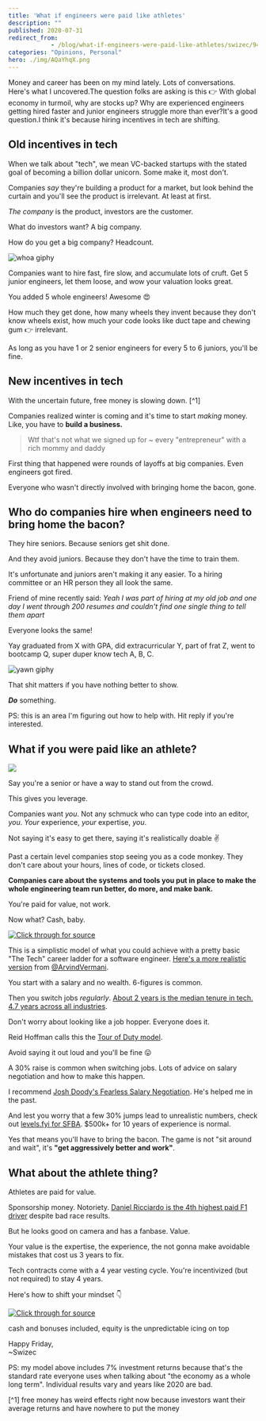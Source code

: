 ```yaml
---
title: 'What if engineers were paid like athletes'
description: ""
published: 2020-07-31
redirect_from: 
            - /blog/what-if-engineers-were-paid-like-athletes/swizec/9462
categories: "Opinions, Personal"
hero: ./img/AQaYhqX.png
---
```

Money and career has been on my mind lately. Lots of conversations. Here&#x27;s what I uncovered.The question folks are asking is this 👉 With global economy in turmoil, why are stocks up? Why are experienced engineers getting hired faster and junior engineers struggle more than ever?It&#x27;s a good question.I think it&#x27;s because hiring incentives in tech are shifting.

## Old incentives in tech



When we talk about &quot;tech&quot;, we mean VC-backed startups with the stated goal of becoming a billion dollar unicorn. Some make it, most don&#x27;t.



Companies _say_ they&#x27;re building a product for a market, but look behind the curtain and you&#x27;ll see the product is irrelevant. At least at first.



_The company_ is the product, investors are the customer.



What do investors want? A big company.



How do you get a big company? Headcount.



![whoa giphy](./img/media-OK27wINdQS5YQ-giphy.gif)



Companies want to hire fast, fire slow, and accumulate lots of cruft. Get 5 junior engineers, let them loose, and wow your valuation looks great.



You added 5 whole engineers! Awesome 😍



How much they get done, how many wheels they invent because they don&#x27;t know wheels exist, how much your code looks like duct tape and chewing gum 👉 irrelevant.



As long as you have 1 or 2 senior engineers for every 5 to 6 juniors, you&#x27;ll be fine.



## New incentives in tech



With the uncertain future, free money is slowing down. \[^1]



Companies realized winter is coming and it&#x27;s time to start _making_ money. Like, you have to **build a business.**



> Wtf that&#x27;s not what we signed up for ~ every &quot;entrepreneur&quot; with a rich mommy and daddy



First thing that happened were rounds of layoffs at big companies. Even engineers got fired.



Everyone who wasn&#x27;t directly involved with bringing home the bacon, gone.



## Who do companies hire when engineers need to bring home the bacon?



They hire seniors. Because seniors get shit done.



And they avoid juniors. Because they don&#x27;t have the time to train them.



It&#x27;s unfortunate and juniors aren&#x27;t making it any easier. To a hiring committee or an HR person they all look the same.



Friend of mine recently said: _Yeah I was part of hiring at my old job and one day I went through 200 resumes and couldn&#x27;t find one single thing to tell them apart_



Everyone looks the same!



Yay graduated from X with GPA, did extracurricular Y, part of frat Z, went to bootcamp Q, super duper know tech A, B, C.



![yawn giphy](./img/media-phwYIvkKMa9Pi-giphy.gif)



That shit matters if you have nothing better to show.



**_Do_** something.



PS: this is an area I&#x27;m figuring out how to help with. Hit reply if you&#x27;re interested.



## What if you were paid like an athlete?



![](./img/AQaYhqX.png)



Say you&#x27;re a senior or have a way to stand out from the crowd.



This gives you leverage.



Companies want _you_. Not any schmuck who can type code into an editor, _you_. _Your_ experience, _your_ expertise, _you_.



Not saying it&#x27;s easy to get there, saying it&#x27;s realistically doable ✌️



Past a certain level companies stop seeing you as a code monkey. They don&#x27;t care about your hours, lines of code, or tickets closed.



**Companies care about the systems and tools you put in place to make the whole engineering team run better, do more, and make bank.**



You&#x27;re paid for value, not work.



Now what? Cash, baby.





[![Click through for source](./img/techletter.app-screenshot-1596213614910.png)](https://twitter.com/Swizec/status/1288553126773940224)





This is a simplistic model of what you could achieve with a pretty basic &quot;The Tech&quot; career ladder for a software engineer. [Here&#x27;s a more realistic version](https://twitter.com/ArvindVermani/status/1288869833539551235) from [@ArvindVermani](https://twitter.com/ArvindVermani).



You start with a salary and no wealth. 6-figures is common.



Then you switch jobs _regularly_. [About 2 years is the median tenure in tech. 4.7 years across all industries](https://carta.com/blog/employment-tenure-startups/).



Don&#x27;t worry about looking like a job hopper. Everyone does it.



Reid Hoffman calls this the [Tour of Duty model](https://hbr.org/2013/06/tours-of-duty-the-new-employer-employee-compact).



Avoid saying it out loud and you&#x27;ll be fine 😛



A 30% raise is common when switching jobs. Lots of advice on salary negotiation and how to make this happen.



I recommend [Josh Doody&#x27;s Fearless Salary Negotiation](https://fearlesssalarynegotiation.com/). He&#x27;s helped me in the past.



And lest you worry that a few 30% jumps lead to unrealistic numbers, check out [levels.fyi for SFBA](https://www.levels.fyi/Salaries/Software-Engineer/San-Francisco-Bay-Area/). $500k+ for 10 years of experience is normal.



Yes that means you&#x27;ll have to bring the bacon. The game is not &quot;sit around and wait&quot;, it&#x27;s **&quot;get aggressively better and work&quot;**.



## What about the athlete thing?



Athletes are paid for value.



Sponsorship money. Notoriety. [Daniel Ricciardo is the 4th highest paid F1 driver](https://www.racefans.net/2020/03/30/how-much-are-f1-drivers-earning-in-2020-and-should-their-fees-be-capped/) despite bad race results.



But he looks good on camera and has a fanbase. Value.



Your value is the expertise, the experience, the not gonna make avoidable mistakes that cost us 3 years to fix.



Tech contracts come with a 4 year vesting cycle. You&#x27;re incentivized (but not required) to stay 4 years.



Here&#x27;s how to shift your mindset 👇





[![Click through for source](./img/techletter.app-screenshot-1596213622584.png)](https://twitter.com/Swizec/status/1289239363746856960)





cash and bonuses included, equity is the unpredictable icing on top



Happy Friday,  
~Swizec



PS: my model above includes 7% investment returns because that&#x27;s the standard rate everyone uses when talking about &quot;the economy as a whole long term&quot;. Individual results vary and years like 2020 are bad.



\[^1] free money has weird effects right now because investors want their average returns and have nowhere to put the money